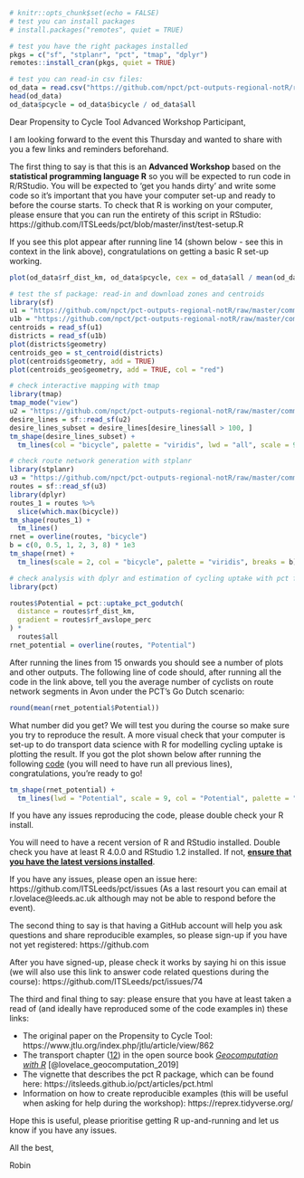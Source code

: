 
```r
# knitr::opts_chunk$set(echo = FALSE)
# test you can install packages
# install.packages("remotes", quiet = TRUE)

# test you have the right packages installed
pkgs = c("sf", "stplanr", "pct", "tmap", "dplyr")
remotes::install_cran(pkgs, quiet = TRUE)

# test you can read-in csv files:
od_data = read.csv("https://github.com/npct/pct-outputs-regional-notR/raw/master/commute/msoa/avon/od_attributes.csv")
head(od_data)
od_data$pcycle = od_data$bicycle / od_data$all
```


Dear Propensity to Cycle Tool Advanced Workshop Participant,

I am looking forward to the event this Thursday and wanted to share with you a few links and reminders beforehand.

The first thing to say is that this is an **Advanced Workshop** based on the **statistical programming language R** so you will be expected to run code in R/RStudio.
You will be expected to 'get you hands dirty' and write some code so it's important that you have your computer set-up and ready to before the course starts.
To check that R is working on your computer, please ensure that you can run the entirety of this script in RStudio: https://github.com/ITSLeeds/pct/blob/master/inst/test-setup.R

If you see this plot appear after running line 14 (shown below - see this in context in the link above), congratulations on getting a basic R set-up working.

```r
plot(od_data$rf_dist_km, od_data$pcycle, cex = od_data$all / mean(od_data$all))
```


```r
# test the sf package: read-in and download zones and centroids
library(sf)
u1 = "https://github.com/npct/pct-outputs-regional-notR/raw/master/commute/msoa/avon/c.geojson"
u1b = "https://github.com/npct/pct-outputs-regional-notR/raw/master/commute/msoa/avon/z.geojson"
centroids = read_sf(u1)
districts = read_sf(u1b)
plot(districts$geometry)
centroids_geo = st_centroid(districts)
plot(centroids$geometry, add = TRUE)
plot(centroids_geo$geometry, add = TRUE, col = "red")

# check interactive mapping with tmap
library(tmap)
tmap_mode("view")
u2 = "https://github.com/npct/pct-outputs-regional-notR/raw/master/commute/msoa/avon/l.geojson"
desire_lines = sf::read_sf(u2)
desire_lines_subset = desire_lines[desire_lines$all > 100, ]
tm_shape(desire_lines_subset) +
  tm_lines(col = "bicycle", palette = "viridis", lwd = "all", scale = 9)

# check route network generation with stplanr
library(stplanr)
u3 = "https://github.com/npct/pct-outputs-regional-notR/raw/master/commute/msoa/avon/rf.geojson"
routes = sf::read_sf(u3)
library(dplyr)
routes_1 = routes %>%
  slice(which.max(bicycle))
tm_shape(routes_1) +
  tm_lines()
rnet = overline(routes, "bicycle")
b = c(0, 0.5, 1, 2, 3, 8) * 1e3
tm_shape(rnet) +
  tm_lines(scale = 2, col = "bicycle", palette = "viridis", breaks = b)

# check analysis with dplyr and estimation of cycling uptake with pct function
library(pct)

routes$Potential = pct::uptake_pct_godutch(
  distance = routes$rf_dist_km,
  gradient = routes$rf_avslope_perc
) *
  routes$all
rnet_potential = overline(routes, "Potential")
```

After running the lines from 15 onwards you should see a number of plots and other outputs.
The following line of code should, after running all the code in the link above, tell you the average number of cyclists on route network segments in Avon under the PCT's Go Dutch scenario:

```r
round(mean(rnet_potential$Potential))
```

What number did you get? We will test you during the course so make sure you try to reproduce the result.
A more visual check that your computer is set-up to do transport data science with R for modelling cycling uptake is plotting the result.
If you got the plot shown below after running the following [code](https://github.com/ITSLeeds/pct/blob/8fb7b876a3b372c728c8e09f1a2a2004272b37d0/inst/test-setup.R#L59-L60) (you will need to have run all previous lines), congratulations, you're ready to go!

```r
tm_shape(rnet_potential) +
  tm_lines(lwd = "Potential", scale = 9, col = "Potential", palette = "viridis", breaks = b)
```

If you have any issues reproducing the code, please double check your R install.

You will need to have a recent version of R and RStudio installed.
Double check you have at least R 4.0.0 and RStudio 1.2 installed.
If not, [**ensure that you have the latest versions installed**](https://rstudio-education.github.io/hopr/starting.html).

If you have any issues, please open an issue here: https://github.com/ITSLeeds/pct/issues
(As a last resourt you can email at r.lovelace@leeds.ac.uk although may not be able to respond before the event).

The second thing to say is that having a GitHub account will help you ask questions and share reproducible examples, so please sign-up if you have not yet registered: https://github.com

After you have signed-up, please check it works by saying hi on this issue (we will also use this link to answer code related questions during the course): https://github.com/ITSLeeds/pct/issues/74

The third and final thing to say: please ensure that you have at least taken a read of (and ideally have reproduced some of the code examples in) these links:

- The original paper on the Propensity to Cycle Tool: https://www.jtlu.org/index.php/jtlu/article/view/862
- The transport chapter ([12](https://geocompr.robinlovelace.net/transport.html)) in the open source book [*Geocomputation with R*](https://geocompr.robinlovelace.net/)  [@lovelace_geocomputation_2019]
- The vignette that describes the pct R package, which can be found here: https://itsleeds.github.io/pct/articles/pct.html
- Information on how to create reproducible examples (this will be useful when asking for help during the workshop): https://reprex.tidyverse.org/

Hope this is useful, please prioritise getting R up-and-running and let us know if you have any issues.

All the best,

Robin
